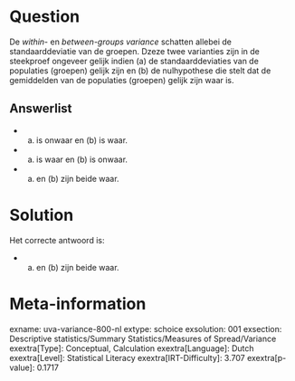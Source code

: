 Question
========

De *within*- en *between-groups variance* schatten allebei de
standaarddeviatie van de groepen. Dzeze twee varianties zijn in de
steekproef ongeveer gelijk indien (a) de standaarddeviaties van de
populaties (groepen) gelijk zijn en (b) de nulhypothese die stelt dat de
gemiddelden van de populaties (groepen) gelijk zijn waar is.


Answerlist
----------

* (a) is onwaar en (b) is waar.
* (a) is waar en (b) is onwaar.
* (a) en (b) zijn beide waar.

Solution
========

Het correcte antwoord is: 

* (a) en (b) zijn beide waar.

Meta-information
================
exname: uva-variance-800-nl
extype: schoice
exsolution: 001
exsection: Descriptive statistics/Summary Statistics/Measures of Spread/Variance
exextra[Type]: Conceptual, Calculation
exextra[Language]: Dutch
exextra[Level]: Statistical Literacy
exextra[IRT-Difficulty]: 3.707
exextra[p-value]: 0.1717
